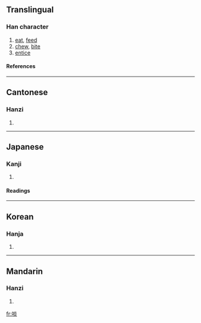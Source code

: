 {{see|啗}}

==Translingual==
===Han character===
{{Han char|rn=30|rad=口|as=08|sn=11|four=6908<sub>9</sub>|canj=口火火 (RFF)}}
# [[eat]], [[feed]]
# [[chew]], [[bite]]
# [[entice]]
====References====
{{Han ref|kx=0196.030|dkj=03824|dj=0417.040|hdz=10646.010|uh=5556|ud=21846|bh=B0DC|bd=45276}}
----
==Cantonese==
===Hanzi===
{{yue-hanzi|jyut=|y=daam6}}
# {{defn|Cantonese}}
----
==Japanese==
===Kanji===
{{ja-kanji|grade=|rs=口08}}
# {{defn|Japanese}} 
====Readings====
{{ja-readings|on=[[たん]] (tan)|kun=[[くう]] (kuu), [[くらわす]] (kurawasu)}}
----
==Korean==
===Hanja===
{{ko-hanja|hangeul=담|rv=dam|mr=tam}}
# {{defn|Korean}}
----
==Mandarin==
===Hanzi===
{{cmn-hanzi|pin=[[dàn]] ([[dan4]])|wg=tan<sup>4</sup>}}
# {{defn|Mandarin}}

[[fr:啖]]